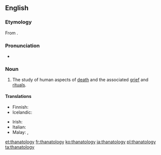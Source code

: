 ==English==
{{wikipedia}}

===Etymology===
From {{confix|thanato|ology|lang=en}}.

===Pronunciation===
* {{a|UK}} {{IPA|/θanəˈtɒlədʒi/|lang=en}}

===Noun===
{{en-noun|-}}

# {{context|psychology|lang=en}} The study of human aspects of [[death]] and the associated [[grief]] and [[ritual]]s.

====Translations====
{{trans-top|study of human aspects of death}}
* Finnish: {{t|fi|tanatologia}}
* Icelandic: {{t|is|dauðafræði|f}}
{{trans-mid}}
* Irish: {{t|ga|báseolaíocht|f}}
* Italian: {{t+|it|tanatologia|f}}
* Malay: {{t|ms|kaji kematian}}, {{t|ms|tanatologi}}
{{trans-bottom}}

[[et:thanatology]]
[[fr:thanatology]]
[[ko:thanatology]]
[[ja:thanatology]]
[[pl:thanatology]]
[[ta:thanatology]]